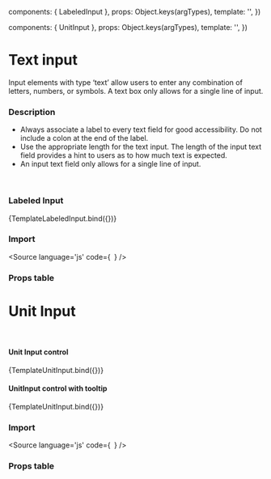 

  components: { LabeledInput },
  props:      Object.keys(argTypes),
  template:   '<LabeledInput v-bind="$props" />',
})

  components: { UnitInput },
  props:      Object.keys(argTypes),
  template:   '<UnitInput v-bind="$props" />',
})

<Meta title="Components/Form/Input" />

# Text input
Input elements with type ‘text’ allow users to enter any combination of letters, numbers, or symbols. A text box only allows for a single line of input.


### Description
- Always associate a label to every text field for good accessibility. Do not include a colon at the end of the label.
- Use the appropriate length for the text input. The length of the input text field provides a hint to users as to how much text is expected.
- An input text field only allows for a single line of input.

<br/>


### Labeled Input
<Canvas isColumn>
  <Story
    name="Labeled Input"
    args={{
      label: 'Name',
      type: 'text',
      value: 'Simon'
    }}>
    {TemplateLabeledInput.bind({})}
  </Story>
</Canvas>

<br/>

### Import

<Source
  language='js'
  code={`
  `}
/>

### Props table
<ArgsTable of={LabeledInput} />

# Unit Input

<br/>


#### Unit Input control

<Canvas isColumn>
  <Story
    name="UnitInput"
    args={{
      label: 'UnitInput',
      type: 'text',
      value: '123',
      suffix: 'Seconds'
    }}>
    {TemplateUnitInput.bind({})}
  </Story>
</Canvas>


#### UnitInput control with tooltip
<Canvas isColumn>
   <Story
    name="UnitInput Tooltip"
    args={{
      label: 'UnitInputTooltip',
      type: 'text',
      value: '123',
      suffix: 'Seconds',
      tooltip: 'Tooltip for suffix'
    }}>
    {TemplateUnitInput.bind({})}
  </Story>
</Canvas>

<br/>

### Import

<Source
  language='js'
  code={`
  `}
/>

### Props table
<ArgsTable of={UnitInput} />